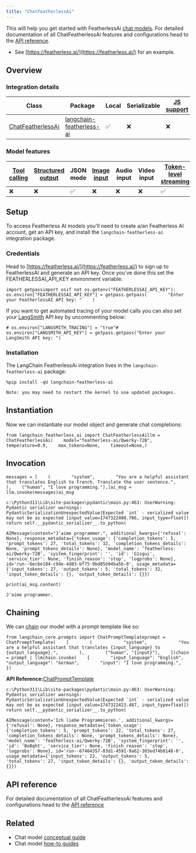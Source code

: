 ```yaml
---
title: "ChatFeatherlessAi"
---
```


This will help you get started with FeatherlessAi [chat models](/oss/concepts/chat_models). For detailed documentation of all ChatFeatherlessAi features and configurations head to the [API reference](https://python.langchain.com/api_reference/__package_name_short_snake__/chat_models/__module_name__.chat_models.ChatFeatherlessAi.html).

* See [https://featherless.ai/](https://featherless.ai/) for an example.

## Overview

### Integration details

| Class                                                                                                                                                       | Package                                                                                              | Local | Serializable | [JS support](https://js.langchain.com/oss/integrations/chat/__package_name_short_snake__) | Package downloads                                                                                   | Package latest                                                                                   |
| ----------------------------------------------------------------------------------------------------------------------------------------------------------- | ---------------------------------------------------------------------------------------------------- | ----- | ------------ | ------------------------------------------------------------------------------------------ | --------------------------------------------------------------------------------------------------- | ------------------------------------------------------------------------------------------------ |
| [ChatFeatherlessAi](https://python.langchain.com/api_reference/__package_name_short_snake__/chat_models/__module_name__.chat_models.ChatFeatherlessAi.html) | [langchain-featherless-ai](https://python.langchain.com/api_reference/__package_name_short_snake__/) | ✅     | ❌            | ❌                                                                                          | ![PyPI - Downloads](/images/oss/integrations/chat/featherless_ai/pypi/dm/langchain-featherless-ai) | ![PyPI - Version](/images/oss/integrations/chat/featherless_ai/pypi/v/langchain-featherless-ai) |

### Model features

| [Tool calling](/oss/how_to/tool_calling) | [Structured output](/oss/how_to/structured_output) | JSON mode | [Image input](/oss/how_to/multimodal_inputs) | Audio input | Video input | [Token-level streaming](/oss/how_to/chat_streaming) | Native async | [Token usage](/oss/how_to/chat_token_usage_tracking) | [Logprobs](/oss/how_to/logprobs) |
| ------------------------------------------ | ---------------------------------------------------- | --------- | ---------------------------------------------- | ----------- | ----------- | ----------------------------------------------------- | ------------ | ------------------------------------------------------ | ---------------------------------- |
| ❌                                          | ❌                                                    | ✅         | ❌                                              | ❌           | ❌           | ✅                                                     | ✅            | ✅                                                      | ❌                                  |

## Setup

To access Featherless AI models you'll need to create a/an Featherless AI account, get an API key, and install the `langchain-featherless-ai` integration package.

### Credentials

Head to [https://featherless.ai/](https://featherless.ai/) to sign up to FeatherlessAI and generate an API key. Once you've done this set the FEATHERLESSAI\_API\_KEY environment variable:

```
import getpassimport osif not os.getenv("FEATHERLESSAI_API_KEY"):    os.environ["FEATHERLESSAI_API_KEY"] = getpass.getpass(        "Enter your FeatherlessAI API key: "    )
```

If you want to get automated tracing of your model calls you can also set your [LangSmith](https://docs.smith.langchain.com/) API key by uncommenting below:

```
# os.environ["LANGSMITH_TRACING"] = "true"# os.environ["LANGSMITH_API_KEY"] = getpass.getpass("Enter your LangSmith API key: ")
```

### Installation

The LangChain FeatherlessAi integration lives in the `langchain-featherless-ai` package:

```
%pip install -qU langchain-featherless-ai
```

```
Note: you may need to restart the kernel to use updated packages.
```

## Instantiation

Now we can instantiate our model object and generate chat completions:

```
from langchain_featherless_ai import ChatFeatherlessAillm = ChatFeatherlessAi(    model="featherless-ai/Qwerky-72B",    temperature=0.9,    max_tokens=None,    timeout=None,)
```

## Invocation

```
messages = [    (        "system",        "You are a helpful assistant that translates English to French. Translate the user sentence.",    ),    ("human", "I love programming."),]ai_msg = llm.invoke(messages)ai_msg
```

```
c:\Python311\Lib\site-packages\pydantic\main.py:463: UserWarning: Pydantic serializer warnings:  PydanticSerializationUnexpectedValue(Expected `int` - serialized value may not be as expected [input_value=1747322408.706, input_type=float])  return self.__pydantic_serializer__.to_python(
```

```
AIMessage(content="J'aime programmer.", additional_kwargs={'refusal': None}, response_metadata={'token_usage': {'completion_tokens': 5, 'prompt_tokens': 27, 'total_tokens': 32, 'completion_tokens_details': None, 'prompt_tokens_details': None}, 'model_name': 'featherless-ai/Qwerky-72B', 'system_fingerprint': '', 'id': 'G1sgui', 'service_tier': None, 'finish_reason': 'stop', 'logprobs': None}, id='run--6ecbe184-c94e-4d03-bf75-9bd85b04ba5b-0', usage_metadata={'input_tokens': 27, 'output_tokens': 5, 'total_tokens': 32, 'input_token_details': {}, 'output_token_details': {}})
```

```
print(ai_msg.content)
```

```
J'aime programmer.
```

## Chaining

We can [chain](/oss/how_to/sequence) our model with a prompt template like so:

```
from langchain_core.prompts import ChatPromptTemplateprompt = ChatPromptTemplate(    [        (            "system",            "You are a helpful assistant that translates {input_language} to {output_language}.",        ),        ("human", "{input}"),    ])chain = prompt | llmchain.invoke(    {        "input_language": "English",        "output_language": "German",        "input": "I love programming.",    })
```

**API Reference:**[ChatPromptTemplate](https://python.langchain.com/api_reference/core/prompts/langchain_core.prompts.chat.ChatPromptTemplate.html)

```
c:\Python311\Lib\site-packages\pydantic\main.py:463: UserWarning: Pydantic serializer warnings:  PydanticSerializationUnexpectedValue(Expected `int` - serialized value may not be as expected [input_value=1747322423.487, input_type=float])  return self.__pydantic_serializer__.to_python(
```

```
AIMessage(content='Ich liebe Programmieren.', additional_kwargs={'refusal': None}, response_metadata={'token_usage': {'completion_tokens': 5, 'prompt_tokens': 22, 'total_tokens': 27, 'completion_tokens_details': None, 'prompt_tokens_details': None}, 'model_name': 'featherless-ai/Qwerky-72B', 'system_fingerprint': '', 'id': 'BoBqht', 'service_tier': None, 'finish_reason': 'stop', 'logprobs': None}, id='run--67464357-83d1-4591-9a62-303ed74b8148-0', usage_metadata={'input_tokens': 22, 'output_tokens': 5, 'total_tokens': 27, 'input_token_details': {}, 'output_token_details': {}})
```

## API reference

For detailed documentation of all ChatFeatherlessAi features and configurations head to the [API reference](https://python.langchain.com/api_reference/__package_name_short_snake__/chat_models/.chat_models.ChatFeatherlessAi.html)

## Related

* Chat model [conceptual guide](/oss/concepts/chat_models)
* Chat model [how-to guides](/oss/how_to/#chat-models)
